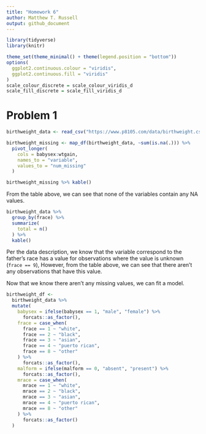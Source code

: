```yaml
---
title: "Homework 6"
author: Matthew T. Russell
output: github_document
---
```


```r
library(tidyverse)
library(knitr)

theme_set(theme_minimal() + theme(legend.position = "bottom"))
options(
  ggplot2.continuous.colour = "viridis",
  ggplot2.continuous.fill = "viridis"
)
scale_colour_discrete = scale_colour_viridis_d
scale_fill_discrete = scale_fill_viridis_d
```

# Problem 1

```r
birthweight_data <- read_csv("https://www.p8105.com/data/birthweight.csv")

birthweight_missing <- map_df(birthweight_data, ~sum(is.na(.))) %>% 
  pivot_longer(
    cols = babysex:wtgain,
    names_to = "variable", 
    values_to = "num_missing"
  )

birthweight_missing %>% kable()
```

From the table above, we can see that none of the variables contain any NA values. 

```r
birthweight_data %>% 
  group_by(frace) %>% 
  summarize(
    total = n()
  ) %>% 
  kable()
```

Per the data description, we know that the variable correspond to the father's race has a value for observations where the value is unknown (`frace == 9`), However, from the table above, we can see that there aren't any observations that have this value. 

Now that we know there aren't any missing values, we can fit a model. 

```r
birthweight_df <-
  birthweight_data %>% 
  mutate(
    babysex = ifelse(babysex == 1, "male", "female") %>% 
      forcats::as_factor(),
    frace = case_when(
      frace == 1 ~ "white", 
      frace == 2 ~ "black", 
      frace == 3 ~ "asian", 
      frace == 4 ~ "puerto rican", 
      frace == 8 ~ "other"
    ) %>% 
      forcats::as_factor(),
    malform = ifelse(malform == 0, "absent", "present") %>% 
      forcats::as_factor(), 
    mrace = case_when(
      mrace == 1 ~ "white", 
      mrace == 2 ~ "black", 
      mrace == 3 ~ "asian", 
      mrace == 4 ~ "puerto rican", 
      mrace == 8 ~ "other"
    ) %>% 
      forcats::as_factor()
  )
```

```r

```

